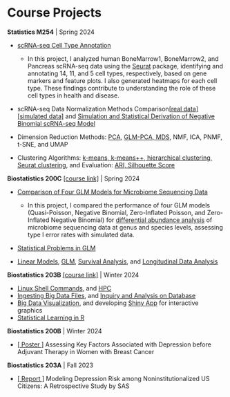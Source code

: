 
# Course Projects

**Statistics M254** | Spring 2024

-   [scRNA-seq Cell Type Annotation](https://jacenai.github.io/Biostatistics/Final_Project.html#introduction)

    - In this project, I analyzed human BoneMarrow1, BoneMarrow2, and Pancreas scRNA-seq data using the [Seurat](https://satijalab.org/seurat/) package, identifying and annotating 14, 11, and 5 cell types, respectively, based on gene markers and feature plots. I also generated heatmaps for each cell type. These findings contribute to understanding the role of these cell types in health and disease.

-   scRNA-seq Data Normalization Methods Comparison[\[real data\]](https://jacenai.github.io/Biostatistics/Normalizaion_comparision&Derivative_general_scRNA_model.html#q3.)[\[simulated data\]](https://jacenai.github.io/Biostatistics/Normalizaion_comparision&Derivative_general_scRNA_model.html#section-2) and [Simulation and Statistical Derivation of Negative Binomial scRNA-seq Model](https://jacenai.github.io/Biostatistics/Normalizaion_comparision&Derivative_general_scRNA_model.html#part-2-simulated-data)
-  Dimension Reduction Methods: [PCA](https://jacenai.github.io/Biostatistics/254_dimen_reduc.html#question-1), [GLM-PCA, MDS](https://jacenai.github.io/Biostatistics/254_dimen_reduc.html#question-5), NMF, ICA, PNMF, t-SNE, and UMAP
- Clustering Algorithms: [k-means, k-means++, hierarchical clustering, Seurat clustering](https://jacenai.github.io/Biostatistics/254_Clustering&Evaluation#question-2), and Evaluation: [ARI, Silhouette Score](https://jacenai.github.io/Biostatistics/254_Clustering&Evaluation#question-3)

**Biostatistics 200C** [\[course link\]](https://ucla-biostat-200c.github.io/2023spring/schedule/schedule.html) \| Spring 2024

-   [Comparison of Four GLM Models for Microbiome Sequencing Data](https://jacenai.github.io/Biostatistics/Microbio_seq.html)

    - In this project, I compared the performance of four GLM models (Quasi-Poisson, Negative Binomial, Zero-Inflated Poisson, and Zero-Inflated Negative Binomial) for [differential abundance analysis](https://www.ncbi.nlm.nih.gov/pmc/articles/PMC9488820/) of microbiome sequencing data at genus and species levels, assessing type I error rates with simulated data.

-   [Statistical Problems in GLM](https://jacenai.github.io/Biostatistics/Stat_Prob_GLM.html)
-   [Linear Models](https://jacenai.github.io/Biostatistics/200C_hw1_show.html), [GLM](https://jacenai.github.io/Biostatistics/200C_hw1_show.html#glm-model-fitting), [Survival Analysis](https://jacenai.github.io/Biostatistics/Survival&longitudinal.html#survival-data-analysis), and [Longitudinal Data Analysis](https://jacenai.github.io/Biostatistics/Survival&longitudinal.html#longitudinal-data-analysis)

**Biostatistics 203B** [\[course link\]](https://ucla-biostat-203b.github.io/2024winter/schedule/schedule-lec1.html) | Winter 2024

-   [Linux Shell Commands](https://jacenai.github.io/Biostatistics/linux_basic_show.html#linux-shell-commands), and [HPC](https://jacenai.github.io/Biostatistics/linux_basic_show.html#notes-on-usage-of-hoffman2)
-   [Ingesting Big Data Files](https://jacenai.github.io/biostat-203b-2024-winter/hw2/hw2sol.html), and [Inquiry and Analysis on Database](https://jacenai.github.io/biostat-203b-2024-winter/hw4/hw4sol.html)
-   [Big Data Visualization](https://jacenai.github.io/biostat-203b-2024-winter/hw3/hw3sol.html), and developing [Shiny App](https://jacenai.github.io/biostat-203b-2024-winter/hw4/Rshiny_show.html) for interactive graphics
-   [Statistical Learning in R](https://jacenai.github.io/biostat-203b-2024-winter/hw5/hw5sol.html)


**Biostatistics 200B** | Winter 2024

-   [\[ Poster \]](assets/200B_poster.pdf) Assessing Key Factors Associated with Depression before Adjuvant Therapy in Women with Breast Cancer

**Biostatistics 203A** | Fall 2023

-   [\[ Report \]](assets/Biostat203_Midtern_project.pdf) Modeling Depression Risk among Noninstitutionalized US Citizens: A Retrospective Study by SAS


